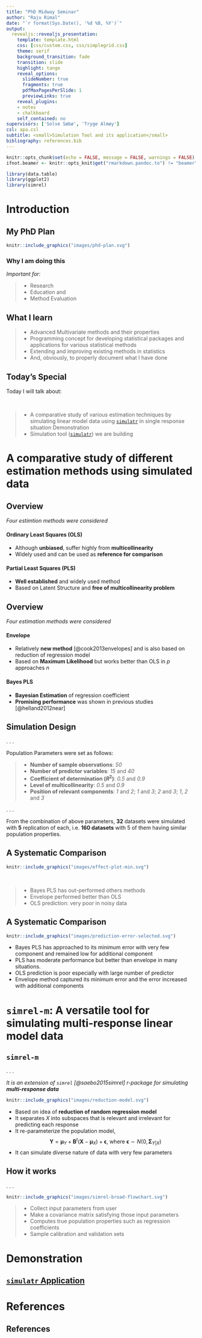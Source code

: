 ```yaml
---
title: "PhD Midway Seminar"
author: "Raju Rimal"
date: "`r format(Sys.Date(), '%d %B, %Y')`"
output:
  revealjs::revealjs_presentation:
    template: template.html
    css: [css/custom.css, css/simplegrid.css]
    theme: serif
    background_transition: fade
    transition: slide
    highlight: tango
    reveal_options:
      slideNumber: true
      fragments: true
      pdfMaxPagesPerSlide: 1
      previewLinks: true
    reveal_plugins:
    - notes
    - chalkboard
    self_contained: no
supervisors: ['Solve Sæbø', 'Tryge Almøy'] 
csl: apa.csl
subtitle: <small>Simulation Tool and its application</small>
bibliography: references.bib
---
```


```r
knitr::opts_chunk$set(echo = FALSE, message = FALSE, warnings = FALSE)
ifnot.beamer <- knitr::opts_knit$get("rmarkdown.pandoc.to") != "beamer"
```

```r
library(data.table)
library(ggplot2)
library(simrel)
```

Introduction {data-background="#F6FAF5"}
=============================================================================

## My PhD Plan ##

<div class="row">
<div class="col-6 fragment">

```r
knitr::include_graphics("images/phd-plan.svg")
```

</div>
<div class="col-6 fragment">

### Why I am doing this ###

*Important for:* 

> - Research 
> - Education and 
> - Method Evaluation

</div>
</div>

## What I learn ##

> - Advanced Multivariate methods and their properties
> - Programming concept for developing statistical packages and applications for various statistical methods
> - Extending and improving existing methods in statistics
> - And, obviously, to properly document what I have done

## Today's Special ##

<div class="fragment">Today I will talk about:</div><br/>

> - A <span class="fragment highlight-blue">comparative study</span> of various estimation techniques by simulating linear model data using [`simulatr`](https://therimalaya.shinyapps.io/simulatr/) in single response situation <span class="highlight-red fragment">Demonstration</span>
> - Simulation tool (<span class="fragment highlight-blue">[`simulatr`](https://therimalaya.shinyapps.io/simulatr/)</span>) we are building


A comparative study of different estimation methods using simulated data {data-background="#F6FAF5"}
========================================================================

## Overview {data-transition="slide-in none"}

*Four estimtion methods were considered*

<div class = "row fragment">
<div class = "col-6">

#### Ordinary Least Squares (OLS) ####

- Although **unbiased**, suffer highly from **multicollinearity**
- Widely used and can be used as **reference for comparison**


</div>
<div class = "col-6">

#### Partial Least Squares (PLS) ####

- **Well established** and widely used method
- Based on Latent Structure and **free of multicollinearity problem**


</div>
</div>

## Overview {data-transition="none slide-out"}

*Four estimation methods were considered*

<div class = "row ">
<div class = "col-6">

#### Envelope ####

- Relatively **new method** [@cook2013envelopes] and is also based on reduction of regression model
- Based on **Maximum Likelihood** but works better than OLS in $p$ approaches $n$

</div>
<div class = "col-6">

#### Bayes PLS ####

- **Bayesian Estimation** of regression coefficient
- **Promising performance** was shown in previous studies [@helland2012near]

</div>
</div>

## Simulation Design ##

. . .

Population Parameters were set as follows:

> - **Number of sample observations**: _50_
> - **Number of predictor variables**: _15_ and _40_
> - **Coefficient of determination $(R^2)$**: _0.5_ and _0.9_
> - **Level of multicollinearity**: _0.5_ and _0.9_
> - **Position of relevant components**: _1_ and _2_; _1_ and _3_; _2_ and _3_; _1_, _2_ and _3_

. . .

From the combination of above parameters, **32** datasets were simulated with **5** replication of each, i.e. **160 datasets** with 5 of them having similar population properties.

## A Systematic Comparison {data-transition="slide-in none"}

<div class="row">
<div class="col-6 fragment">
```r
knitr::include_graphics("images/effect-plot-min.svg")
```
</div>
<div class="col-6"><br>

> - Bayes PLS has out-performed others methods
> - Envelope performed better than OLS
> - OLS prediction: very poor in noisy data 

</div>
</div>

## A Systematic Comparison {data-transition="none slide-out"}

```r
knitr::include_graphics("images/prediction-error-selected.svg")
```

<ul id="display-current-container">
<li class="fragment current-display">Bayes PLS has approached to its minimum error with very few component and remained low for additional component</li>
<li class="fragment current-display">PLS has moderate performance but better than envelope in many situations.</li>
<li class="fragment current-display">OLS prediction is poor especially with large number of predictor</li>
<li class="fragment current-display">Envelope method captured its minimum error and the error increased with additional components</li>
</ul>

`simrel-m`: A versatile tool for simulating multi-response linear model data {data-background="#F6FAF5"}
=============================================================================

## `simrel-m` ##

. . .

_It is an extension of `simrel` [@saebo2015simrel] r-package for simulating **multi-response data**_

```r
knitr::include_graphics("images/reduction-model.svg")
```

<ul  id="display-current-container">
<li class="fragment current-display">Based on idea of **reduction of random regression model** </li>
<li class="fragment current-display">It separates $X$ into subspaces that is relevant and irrelevant for predicting each response</li>
<li class="fragment current-display">It re-parameterize the population model,
$$
\mathbf{Y} = \boldsymbol{\mu}_{Y} + \mathbf{B}^t\left(\mathbf{X} - \boldsymbol{\mu}_X\right) + \boldsymbol{\epsilon}
\text{, where }\boldsymbol{\epsilon} \sim N(0, \boldsymbol{\Sigma}_{Y|X})
$$
</li>
<li class="fragment current-display">It can simulate diverse nature of data with very few parameters </li>
</ul>


## How it works 

. . .

<div class="row">
<div class="col-6">

```r
knitr::include_graphics("images/simrel-broad-flowchart.svg")
```

</div>
<div class="col-6">

> - Collect input parameters from user
> - Make a covariance matrix satisfying those input parameters
> - Computes true population properties such as regression coefficients
> - Sample calibration and validation sets

</div>
</div>

Demonstration {data-background="#F6FAF5"}
=============================================================================

## <a href="https://therimalaya.shinyapps.io/simulatr/">`simulatr` Application</a> {data-background-image='images/simulatr-screenshot.png' data-background-color=#FAF7F6 .header-slide data-background-size='cover' .top #simulatr-link}

# {data-background-image='images/ThankYou.jpg' data-background-size='90% 90%' data-background-color=#fff data-background-size='100% 100%'}
# References {data-background="#117d6b"}
## References
